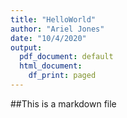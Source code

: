 ---
title: "HelloWorld"
author: "Ariel Jones"
date: "10/4/2020"
output:
  pdf_document: default
  html_document:
    df_print: paged
---
##This is a markdown file

